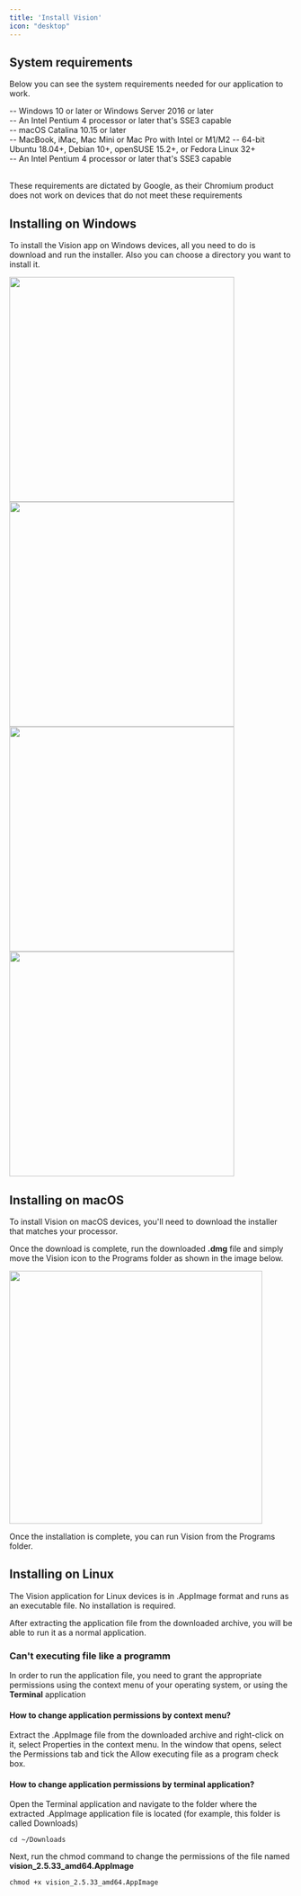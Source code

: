 ```yaml
---
title: 'Install Vision'
icon: "desktop"
---
```


## System requirements
Below you can see the system requirements needed for our application to work. 

<Card>
<Tabs>
  <Tab title="Windows">
    -- Windows 10 or later or Windows Server 2016 or later <br />
    -- An Intel Pentium 4 processor or later that's SSE3 capable <br />
  </Tab>
  <Tab title="Mac">
    -- macOS Catalina 10.15 or later <br />
    -- MacBook, iMac, Mac Mini or Mac Pro with Intel or M1/M2 
  </Tab>
  <Tab title="Linux">
    -- 64-bit Ubuntu 18.04+, Debian 10+, openSUSE 15.2+, or Fedora Linux 32+ <br />
    -- An Intel Pentium 4 processor or later that's SSE3 capable <br />
  </Tab>
</Tabs>
</Card>
<br />

<Note>These requirements are dictated by Google, as their Chromium product does not work on devices that do not meet these requirements</Note>

## Installing on Windows

To install the Vision app on Windows devices, all you need to do is download and run the installer. Also you can choose a directory you want to install it.

<Card>
<Tabs>
<Tab title="Step 1"><img width="400" className="tailwind mx-auto" src="/images/win_install_1.png" /></Tab>
<Tab title="Step 2"><img width="400" className="tailwind mx-auto" src="/images/win_install_2.png" /></Tab>
<Tab title="Step 3"><img width="400" className="tailwind mx-auto" src="/images/win_install_3.png" /></Tab>
<Tab title="Step 4"><img width="400" className="tailwind mx-auto" src="/images/win_install_4.png" /></Tab>
</Tabs>
</Card>

## Installing on macOS

To install Vision on macOS devices, you'll need to download the installer that matches your processor. 

Once the download is complete, run the downloaded **.dmg** file and simply move the Vision icon to the Programs folder as shown in the image below. 

<img width="450" className="tailwind mx-auto" src="/images/macos_installer.png" />

Once the installation is complete, you can run Vision from the Programs folder.

## Installing on Linux

The Vision application for Linux devices is in .AppImage format and runs as an executable file. No installation is required.

After extracting the application file from the downloaded archive, you will be able to run it as a normal application.

### Can't executing file like a programm

In order to run the application file, you need to grant the appropriate permissions using the context menu of your operating system, or using the **Terminal** application

#### How to change application permissions by context menu?

Extract the .AppImage file from the downloaded archive and right-click on it, select Properties in the context menu. In the window that opens, select the Permissions tab and tick the Allow executing file as a program check box.

#### How to change application permissions by terminal application?

Open the Terminal application and navigate to the folder where the extracted .AppImage application file is located (for example, this folder is called Downloads)

```
cd ~/Downloads
```

Next, run the chmod command to change the permissions of the file named **vision_2.5.33_amd64.AppImage**

```
chmod +x vision_2.5.33_amd64.AppImage
```
